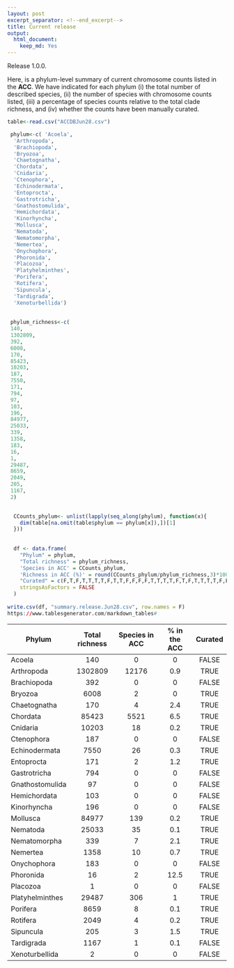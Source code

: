 ```yaml
---
layout: post
excerpt_separator: <!--end_excerpt-->
title: Current release
output:
  html_document:
    keep_md: Yes
---
```


<div class="message">
  Release 1.0.0.
</div>

Here, is a phylum-level summary of current chromosome counts listed in the **ACC**. We have indicated for each phylum (i) the total number of described species, (ii) the number of species with chromosome counts listed, (iii) a percentage of species counts relative to the total clade richness, and (iv) whether the counts have been manually curated.


```r
 
table<-read.csv("ACCDBJun28.csv")

 phylum<-c( 'Acoela',
  'Arthropoda',
  'Brachiopoda',
  'Bryozoa',
  'Chaetognatha',
  'Chordata',
  'Cnidaria',
  'Ctenophora',
  'Echinodermata',
  'Entoprocta',
  'Gastrotricha',
  'Gnathostomulida',
  'Hemichordata',
  'Kinorhyncha',
  'Mollusca',
  'Nematoda',
  'Nematomorpha',
  'Nemertea',
  'Onychophora',
  'Phoronida',
  'Placozoa',
  'Platyhelminthes',
  'Porifera',
  'Rotifera',
  'Sipuncula',
  'Tardigrada',
  'Xenoturbellida')
  
 
 phylum_richness<-c(
 140,
 1302809,
 392,
 6008,
 170,
 85423,
 10203,
 187,
 7550,
 171,
 794,
 97,
 103,
 196,
 84977,
 25033,
 339,
 1358,
 183,
 16,
 1,
 29487,
 8659,
 2049,
 205,
 1167,
 2)

  
  CCounts_phylum<- unlist(lapply(seq_along(phylum), function(x){
    dim(table[na.omit(table$phylum == phylum[x]),])[1]
  }))
 
  
  df <- data.frame(
    "Phylum" = phylum,
    "Total richness" = phylum_richness,
    'Species in ACC' = CCounts_phylum,
    'Richness in ACC (%)' = round(CCounts_phylum/phylum_richness,3)*100,
    "Curated" = c(F,T,F,T,T,T,T,F,T,T,F,F,F,F,T,T,T,T,F,T,F,T,T,T,T,F,F) ,
    stringsAsFactors = FALSE
  )
  
write.csv(df, "summary.release.Jun28.csv", row.names = F)
https://www.tablesgenerator.com/markdown_tables#

```
| Phylum          | Total richness | Species in ACC | % in the ACC | Curated |
|-----------------|:--------------:|:--------------:|:------------:|:-------:|
| Acoela          |       140      |        0       |       0      |  FALSE  |
| Arthropoda      |     1302809    |      12176     |      0.9     |   TRUE  |
| Brachiopoda     |       392      |        0       |       0      |  FALSE  |
| Bryozoa         |      6008      |        2       |       0      |   TRUE  |
| Chaetognatha    |       170      |        4       |      2.4     |   TRUE  |
| Chordata        |      85423     |      5521      |      6.5     |   TRUE  |
| Cnidaria        |      10203     |       18       |      0.2     |   TRUE  |
| Ctenophora      |       187      |        0       |       0      |  FALSE  |
| Echinodermata   |      7550      |       26       |      0.3     |   TRUE  |
| Entoprocta      |       171      |        2       |      1.2     |   TRUE  |
| Gastrotricha    |       794      |        0       |       0      |  FALSE  |
| Gnathostomulida |       97       |        0       |       0      |  FALSE  |
| Hemichordata    |       103      |        0       |       0      |  FALSE  |
| Kinorhyncha     |       196      |        0       |       0      |  FALSE  |
| Mollusca        |      84977     |       139      |      0.2     |   TRUE  |
| Nematoda        |      25033     |       35       |      0.1     |   TRUE  |
| Nematomorpha    |       339      |        7       |      2.1     |   TRUE  |
| Nemertea        |      1358      |       10       |      0.7     |   TRUE  |
| Onychophora     |       183      |        0       |       0      |  FALSE  |
| Phoronida       |       16       |        2       |     12.5     |   TRUE  |
| Placozoa        |        1       |        0       |       0      |  FALSE  |
| Platyhelminthes |      29487     |       306      |       1      |   TRUE  |
| Porifera        |      8659      |        8       |      0.1     |   TRUE  |
| Rotifera        |      2049      |        4       |      0.2     |   TRUE  |
| Sipuncula       |       205      |        3       |      1.5     |   TRUE  |
| Tardigrada      |      1167      |        1       |      0.1     |  FALSE  |
| Xenoturbellida  |        2       |        0       |       0      |  FALSE  |
<!--end_excerpt-->


